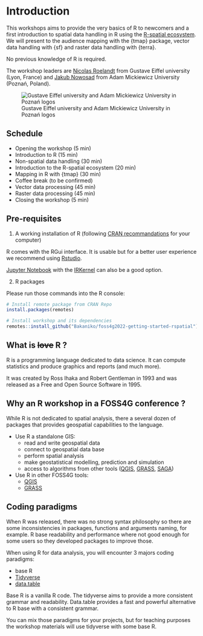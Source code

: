 # Introduction {-}

<!-- (Nicolas) Introduction to the workshop (5 min) -->

This workshops aims to provide the very basics of R to newcomers and a first 
introduction to spatial data handling in R using the [R-spatial ecosystem](https://cran.r-project.org/view=Spatial). 
We will present to the audience mapping with the {tmap} package, vector data
handling with {sf} and raster data handling with {terra}.

No previous knowledge of R is required.

The workshop leaders are [Nicolas Roelandt](https://roelandtn.frama.io/) from Gustave Eiffel university (Lyon, France) and [Jakub Nowosad](https://jakubnowosad.com/) from Adam Mickiewicz University (Poznań, Poland).

![Gustave Eiffel university and Adam Mickiewicz University in Poznań logos](images/logos.png)

## Schedule {-}

- Opening the workshop (5 min)
- Introduction to R (15 min)
- Non-spatial data handling (30 min)
- Introduction to the R-spatial ecosystem (20 min)
- Mapping in R with {tmap} (30 min)
- Coffee break (to be confirmed)
- Vector data processing (45 min)
- Raster data processing (45 min)
- Closing the workshop (5 min)

## Pre-requisites {-}


1. A working installation of R (following [CRAN recommandations](https://cran.r-project.org/) for your computer)

:::: {.infobox .note data-latex="note"}

R comes with the RGui interface.
It is usable but for a better user experience we recommend using [Rstudio](https://www.rstudio.com/products/rstudio/download/#download).

<!--vscode??-->
[Jupyter Notebook](https://jupyter.org/) with the [IRKernel](https://irkernel.github.io/installation/) can also be a good option.

::::

2. R packages

Please run those commands into the R console:

```{r pre-requisites-packages, eval = FALSE}
# Install remote package from CRAN Repo
install.packages(remotes)

# Install workshop and its dependencies
remotes::install_github("Bakaniko/foss4g2022-getting-started-rspatial")
```

## What is ~~love~~ R ? {-}
<!-- (Nicolas) Introduction to R (15 min) -->

R is a programming language dedicated to data science.
It can compute statistics and produce graphics and reports (and much more).

It was created by Ross Ihaka and Robert Gentleman in 1993 and was released as a 
Free and Open Source Software in 1995.

## Why an R workshop in a FOSS4G conference ? {-}

While R is not dedicated to spatial analysis, there a several dozen of packages that provides
geospatial capabilities to the language.

- Use R a standalone GIS:
  - read and write geospatial data
  - connect to geospatial data base
  - perform spatial analysis
  - make geostatistical modelling, prediction and simulation
  - access to algorithms from other tools ([QGIS](https://github.com/paleolimbot/qgisprocess), [GRASS](https://github.com/rsbivand/rgrass), [SAGA](https://github.com/stevenpawley/Rsagacmd))
- Use R in other FOSS4G tools:
  - [QGIS](https://docs.qgis.org/3.22/en/docs/training_manual/processing/r_intro.html?highlight=r%20processing)
  - [GRASS](https://grasswiki.osgeo.org/wiki/R_statistics)

## Coding paradigms {-}

When R was released, there was no strong syntax 
philosophy so there are some inconsistencies in packages, functions and arguments naming,
for example.
R base readability and performance where not good enough for some users so they
developed packages to improve those.

When using R for data analysis, you will encounter 3 majors coding paradigms:

- base R
- [Tidyverse](https://www.tidyverse.org/)
- [data.table](https://rdatatable.gitlab.io/data.table/)

Base R is a vanilla R code. The tidyverse aims to provide a more consistent grammar
 and readability.
 Data.table provides a fast and powerful alternative to R base with a consistent
 grammar.
 
You can mix those paradigms for your projects, but for teaching purposes the workshop 
materials will use tidyverse with some base R.
